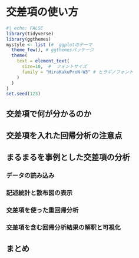 # 交差項の使い方

```r
#| echo: FALSE
library(tidyverse)
library(ggthemes)
mystyle <- list (#  ggplotのテーマ
  theme_few(), # ggthemesパッケージ
  theme(
    text = element_text(
      size=10,  #  フォントサイズ
      family = "HiraKakuProN-W3" # ヒラギノフォント
    )
  )
)
set.seed(123)
```

## 交差項で何が分かるのか

## 交差項を入れた回帰分析の注意点

## まるまるを事例とした交差項の分析

### データの読み込み

### 記述統計と散布図の表示

### 交差項を使った重回帰分析

### 交差項を含む回帰分析結果の解釈と可視化

## まとめ
